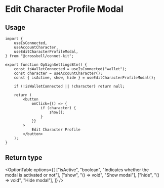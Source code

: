 
# Edit Character Profile Modal

<div className="my-8">
	<EditCharacterProfileModalExample />
</div>

## Usage

```tsx copy
import {
	useIsConnected,
	useAccountCharacter,
	useEditCharacterProfileModal,
} from "@crossbell/connet-kit";

export function OpSignSettingsBtn() {
	const isWalletConnected = useIsConnected("wallet");
	const character = useAccountCharacter();
	const { isActive, show, hide } = useEditCharacterProfileModal();

	if (!isWalletConnected || !character) return null;

	return (
		<button
			onClick={() => {
				if (character) {
					show();
				}
			}}
		>
			Edit Character Profile
		</button>
	);
}
```

## Return type

<OptionTable
	options={[
		["isActive", "boolean", "Indicates whether the modal is activated or not"],
		["show", "() => void", "Show modal"],
		["hide", "() => void", "Hide modal"],
	]}
/>
